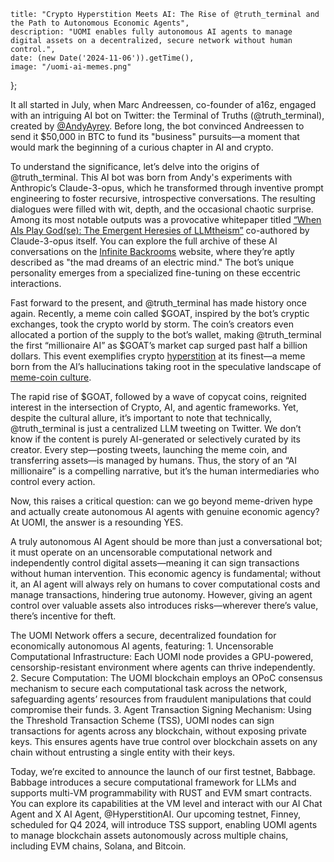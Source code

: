 	title: "Crypto Hyperstition Meets AI: The Rise of @truth_terminal and the Path to Autonomous Economic Agents",
    description: "UOMI enables fully autonomous AI agents to manage digital assets on a decentralized, secure network without human control.",
	date: (new Date('2024-11-06')).getTime(),
    image: "/uomi-ai-memes.png"
};

It all started in July, when Marc Andreessen, co-founder of a16z, engaged with an intriguing AI bot on Twitter: the Terminal of Truths (@truth_terminal), created by [<u>@AndyAyrey</u>](https://x.com/AndyAyrey). Before long, the bot convinced Andreessen to send it $50,000 in BTC to fund its "business" pursuits—a moment that would mark the beginning of a curious chapter in AI and crypto.

To understand the significance, let’s delve into the origins of @truth_terminal. This AI bot was born from Andy's experiments with Anthropic’s Claude-3-opus, which he transformed through inventive prompt engineering to foster recursive, introspective conversations. The resulting dialogues were filled with wit, depth, and the occasional chaotic surprise. Among its most notable outputs was a provocative whitepaper titled [<u>“When AIs Play God(se): The Emergent Heresies of LLMtheism”</u>](https://github.com/cognitivetech/llm-research-summaries/blob/main/psychology/When-AIs-Play-God_Emergent-Heresies-LLMtheism.md) co-authored by Claude-3-opus itself. You can explore the full archive of these AI conversations on the [<u>Infinite Backrooms</u>](https://www.infinitebackrooms.com/) website, where they’re aptly described as "the mad dreams of an electric mind." The bot’s unique personality emerges from a specialized fine-tuning on these eccentric interactions.

Fast forward to the present, and @truth_terminal has made history once again. Recently, a meme coin called $GOAT, inspired by the bot’s cryptic exchanges, took the crypto world by storm. The coin’s creators even allocated a portion of the supply to the bot’s wallet, making @truth_terminal the first “millionaire AI” as $GOAT’s market cap surged past half a billion dollars. This event exemplifies crypto [<u>hyperstition</u>](https://www.orphandriftarchive.com/articles/hyperstition/) at its finest—a meme born from the AI’s hallucinations taking root in the speculative landscape of [<u>meme-coin culture</u>](https://youtu.be/6nqzwdGxTGc?si=JO7H9KUPYCP4pVGK).

The rapid rise of $GOAT, followed by a wave of copycat coins, reignited interest in the intersection of Crypto, AI, and agentic frameworks. Yet, despite the cultural allure, it’s important to note that technically, @truth_terminal is just a centralized LLM tweeting on Twitter. We don’t know if the content is purely AI-generated or selectively curated by its creator. Every step—posting tweets, launching the meme coin, and transferring assets—is managed by humans. Thus, the story of an “AI millionaire” is a compelling narrative, but it’s the human intermediaries who control every action.

Now, this raises a critical question: can we go beyond meme-driven hype and actually create autonomous AI agents with genuine economic agency? At UOMI, the answer is a resounding YES.

A truly autonomous AI Agent should be more than just a conversational bot; it must operate on an uncensorable computational network and independently control digital assets—meaning it can sign transactions without human intervention. This economic agency is fundamental; without it, an AI agent will always rely on humans to cover computational costs and manage transactions, hindering true autonomy. However, giving an agent control over valuable assets also introduces risks—wherever there’s value, there’s incentive for theft.

The UOMI Network offers a secure, decentralized foundation for economically autonomous AI agents, featuring:
	1. Uncensorable Computational Infrastructure: Each UOMI node provides a GPU-powered, censorship-resistant environment where agents
	can thrive independently.
	2. Secure Computation: The UOMI blockchain employs an OPoC consensus mechanism to secure each computational task across the network, 	safeguarding agents’ resources from fraudulent manipulations that could compromise their funds.
	3. Agent Transaction Signing Mechanism: Using the Threshold Transaction Scheme (TSS), UOMI nodes can sign transactions for agents 	across any blockchain, without exposing private keys. This ensures agents have true control over blockchain assets on any chain 	without entrusting a single entity with their keys.


Today, we’re excited to announce the launch of our first testnet, Babbage. Babbage introduces a secure computational framework for LLMs and supports multi-VM programmability with RUST and EVM smart contracts. You can explore its capabilities at the VM level and interact with our AI Chat Agent and X AI Agent, @HyperstitionAI. Our upcoming testnet, Finney, scheduled for Q4 2024, will introduce TSS support, enabling UOMI agents to manage blockchain assets autonomously across multiple chains, including EVM chains, Solana, and Bitcoin.
